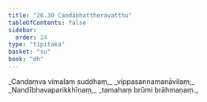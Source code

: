 ```yaml
---
title: "26.30 Candābhattheravatthu"
tableOfContents: false
sidebar:
  order: 24
type: "tipitaka"
basket: "su"
book: "dh"
---
```



<DynamicBreadcrumb />

<Division number="413" book="dh" bookNo="18" page="72">

<Paragraph number="441" type="verses" book="dh">
_Candaṃva vimalaṃ suddhaṃ,_  
_vippasannamanāvilaṃ;_  
_Nandībhavaparikkhīṇaṃ,_  
_tamahaṃ brūmi brāhmaṇaṃ._
</Paragraph>
</Division>